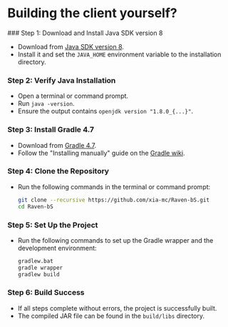 
# Building the client yourself?
<Steps>
### Step 1: Download and Install Java SDK version 8

- Download from [Java SDK version 8](https://adoptium.net/en-GB/temurin/releases/?version=8).
- Install it and set the `JAVA_HOME` environment variable to the installation directory.

### Step 2: Verify Java Installation

- Open a terminal or command prompt.
- Run `java -version`.
- Ensure the output contains `openjdk version "1.8.0_{...}"`.

### Step 3: Install Gradle 4.7

- Download from [Gradle 4.7](https://gradle.org/next-steps/?version=4.7&format=bin).
- Follow the "Installing manually" guide on the [Gradle wiki](https://gradle.org/install).

### Step 4: Clone the Repository

- Run the following commands in the terminal or command prompt:
  ```bash
  git clone --recursive https://github.com/xia-mc/Raven-bS.git
  cd Raven-bS
  ```

### Step 5: Set Up the Project

- Run the following commands to set up the Gradle wrapper and the development environment:
  ```bash
  gradlew.bat
  gradle wrapper
  gradlew build
  ```

### Step 6: Build Success

- If all steps complete without errors, the project is successfully built.
- The compiled JAR file can be found in the `build/libs` directory.
</Steps>